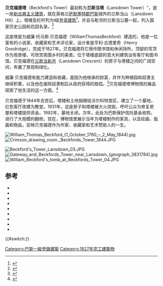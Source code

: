 {{Infobox historic site
| name = 贝克福德塔
| other_name = 
| image = Beckford's Tower - geograph.org.uk - 746959.jpg
| locmapin = Somerset
| coordinates = {{coord|51|24|25|N|2|22|49|W|display=inline,title}}
| location = 英格兰[[萨默塞特郡|萨默塞特郡]][[巴斯|巴斯]]兰斯当山
| area = 
| built = 1827
| architect = 亨利·古德里奇
| owner = 巴斯保护信托基金
| height ={{convert|154|ft}}
| built_for = 威廉·托马斯·贝克福德
| restored = 1972 (house), 1997-2000 （塔）
| restored_by = [[J._Owen_Williams|J. Owen Williams]] (house), [[Martin_Caroe|Caroe & Partners]], Mann Williams Structural Engineers （塔）
| current_use = 
| designation1 = Grade I listed building
| designation1_offname = 贝克福德塔及围墙和栏杆 
| designation1_date = 1972年8月11日<ref name=nhletower/>
| designation1_number = 1394133
| designation2 = National Register of Historic Parks and Gardens
| designation2_offname = 兰斯当公墓与贝克福德塔
| designation2_date = 1987年4月30日<ref name=cemetery/>
| designation2_number = 1000563
}}

'''贝克福德塔'''（Beckford's Tower）最初称为'''兰斯当塔'''（Lansdown Tower）"，是一座[[新古典主义建筑|新古典主义建筑]]，就在英格兰[[萨默塞特郡|萨默塞特郡]][[巴斯|巴斯]]城外的兰斯当山（Lansdown Hill）上。塔楼及栏杆列为I级[[登录建筑|登录建筑]]<ref name=nhletower>{{NHLE|desc=Beckford's Tower, with attached wall and railings|num=1394133||accessdate=20 February 2016}}</ref>，并且与毗邻的兰斯当公墓一起，列入国家历史公园和花园名录。<ref name=cemetery>{{NHLE|desc=Lansdown Cemetery and Beckford's Tower|num=1to designs 000563|accessdate=20 February 2016|fewer-links=yes}}</ref>

这座塔是为威廉·托马斯·贝克福德（WilliamThomasBeckford）建造的，他是一位富有的小说家、收藏家和艺术评论家，设计者是亨利·古德里奇（Henry Goodridge），完成于1827年。贝克福德将它用作图书馆和休闲场所，顶部的穹顶作为观景楼，可欣赏周围乡村的美景。位于塔楼底部的意大利建筑设有客厅和图书馆。贝克福德在[[兰斯当新月|兰斯当新月]]（Lansdown Crescent）的房子与塔楼之间的广阔空间，布置了景观和绿化。

威廉·贝克福德有能力建造和收藏，是因为他继承的财富，并作为种植园和奴隶主继续积累，以及他在废除奴隶制后从政府获得的赔偿。<ref>{{cite web |title=Beckford and the Slave Trade |url=https://beckfordstower.org.uk/wp-content/uploads/2012/08/Beckfords-and-Slavery-leaflet-2007.pdf |access-date=2021-01-06 |archive-date=2021-04-01 |archive-url=https://web.archive.org/web/20210401081232/https://beckfordstower.org.uk/wp-content/uploads/2012/08/Beckfords-and-Slavery-leaflet-2007.pdf |dead-url=no }}</ref>贝克福德塔博物馆的展品探索了他生活的这一方面。<ref>{{cite web |title=Beckford's Tower homepage |url=https://beckfordstower.org.uk/ |website=Beckford's Tower and Museum |accessdate=22 June 2020 |archive-date=2021-04-01 |archive-url=https://web.archive.org/web/20210401081120/https://beckfordstower.org.uk/ |dead-url=no }}</ref>

贝克福德于1844年去世后，塔楼和土地捐赠给沃尔科特堂区，建立了一个墓地，红色客厅改建为教堂。1931年，这座房子和塔楼被大火烧毁，呼吁公众为修复房屋和塔楼提供资金。1992年，墓地关闭。次年，此处为巴斯保护信托基金收购，进行了大规模的翻修。现在，博物馆里展示当年为塔楼制作的家具，以及绘画、版画和物品，反映贝克福德作为作家、收藏家和艺术赞助人的一生。

[[File:William_Thomas_Beckford_(1_October_1760_–_2_May_1844).jpg|thumb]]
[[File:Crimson_drawing_room._Beckfords_Tower_1844.JPG|thumb]]

[[File:Beckford's_Tower_Lansdown_03.JPG|thumb]]
[[File:Gateway_and_Beckfords_Tower_near_Lansdown_(geograph_3831784).jpg|thumb]]
[[File:William_Beckford's_tomb_at_Beckfords_Tower_04.JPG|thumb]]

==参考==
{{reflist |colwidth=30em}}
* {{cite book|last1=Benjamin|first1=Lewis Saul|title=The life and letters of William Beckford of Fonthill|date=1910|publisher=Duffield|url=https://archive.org/details/lifelettersofwil00benj|ref=harv}}
* {{cite book |last=Bond |first=James |title=Somerset Parks and Gardens |publisher=Somerset Books |year=1998 |isbn=978-0-86183-465-5|ref=harv}}
* {{cite book|last1=Crathorne|first1=James|title=The Royal Crescent Book of Bath|url=https://archive.org/details/royalcrescentboo0000crat|date=1998|publisher=Collins & Brown|isbn=978-1855854987|ref=harv}}
* {{cite book|last1=Forsyth|first1=Michael|title=Pevsner Architectural Guides: Bath|date=2003|publisher=Yale University Press|isbn=978-0300101775|ref=harv}}
* {{cite book|last1=Haddon|first1=John|title=Portrait of Bath|date=1982|publisher=Robert Hale|isbn=978-0709198833|ref=harv}}
* {{cite book|last1=Jenkins|first1=Simon|title=Discover Britain's Historic Houses: West Country|url=https://archive.org/details/discoverbritains0000jenk|date=2005|publisher=Reader's Digest|isbn=9780276440670|page=[https://archive.org/details/discoverbritains0000jenk/page/138 138]|ref=harv}}
* {{cite book|last1=Millington|first1=Jon|title=Beckford's Tower, Bath: An Illustrated Guide|date=2002|publisher=Bath Preservation Trust|isbn=978-1898954903|edition=7|ref=harv}}
* {{cite book|last1=Mowl|first1=Tomothy|authorlink=Timothy Mowl|last2=Mako|first2=Marion|title=Historic Gardens of Somerset|date=2010|publisher=Redcliffe|isbn=9781906593568|ref=harv}}
* {{Cite book |editor-last=Ostergard |editor-first=Derek E. |title=William Beckford 1760-1844: An Eye for the Magnificent |publisher=Yale University Press |year=2001 |isbn=978-0-300-09068-0|ref=harv}}
{{#switch:}}
[[Category:巴斯一級登錄建築|Category:巴斯一級登錄建築]]
[[Category:1827年完工建築物|Category:1827年完工建築物]]